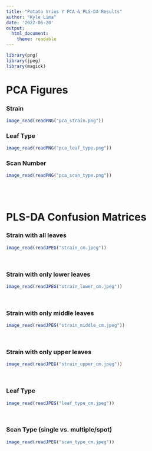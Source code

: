 ```yaml
---
title: "Potato Vrius Y PCA & PLS-DA Results"
author: "Kyle Lima"
date: '2022-06-20'
output: 
  html_document:
    theme: readable
---
```


```r

library(png)
library(jpeg)
library(magick)


```

# PCA Figures

### Strain
```r
image_read(readPNG("pca_strain.png"))
```

### Leaf Type
```r
image_read(readPNG("pca_leaf_type.png"))
```

### Scan Number
```r
image_read(readPNG("pca_scan_type.png"))
```
<br>
<br>

# PLS-DA Confusion Matrices

### Strain with all leaves
```r
image_read(readJPEG("strain_cm.jpeg"))
```
<br>

### Strain with only lower leaves
```r
image_read(readJPEG("strain_lower_cm.jpeg"))
```
<br>

### Strain with only middle leaves
```r
image_read(readJPEG("strain_middle_cm.jpeg"))
```
<br>

### Strain with only upper leaves
```r
image_read(readJPEG("strain_upper_cm.jpeg"))
```
<br>

### Leaf Type
```r
image_read(readJPEG("leaf_type_cm.jpeg"))
```
<br>

### Scan Type (single vs. multiple/spot)
```r
image_read(readJPEG("scan_type_cm.jpeg"))
```
<br>
